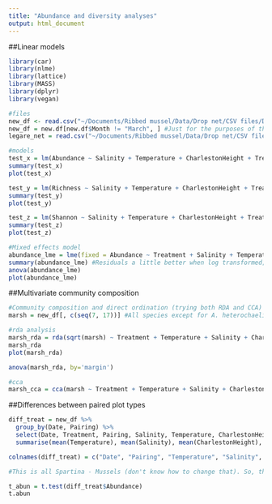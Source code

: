 ```yaml
---
title: "Abundance and diversity analyses"
output: html_document
---
```

##Linear models
```r
library(car)
library(nlme)
library(lattice)
library(MASS)
library(dplyr)
library(vegan)

#files
new_df <- read.csv("~/Documents/Ribbed mussel/Data/Drop net/CSV files/Diversity_abundance.csv")
new_df = new.df[new.df$Month != "March", ] #Just for the purposes of this analysis!
legare_net = read.csv("~/Documents/Ribbed mussel/Data/Drop net/CSV files/Legare.csv")

#models
test_x = lm(Abundance ~ Salinity + Temperature + CharlestonHeight + Treatment + as.numeric(Date) + Pairing, data = new_df) 
summary(test_x)
plot(test_x)

test_y = lm(Richness ~ Salinity + Temperature + CharlestonHeight + Treatment + as.numeric(Date) + Pairing, data = new_df) 
summary(test_y)
plot(test_y)

test_z = lm(Shannon ~ Salinity + Temperature + CharlestonHeight + Treatment + as.numeric(Date) + Pairing, data = new_df) 
summary(test_z)
plot(test_z)

#Mixed effects model
abundance_lme = lme(fixed = Abundance ~ Treatment + Salinity + Temperature + CharlestonHeight, random = ~1 | Date/Pairing, data = new_df)
summary(abundance_lme) #Residuals a little better when log transformed; salinity becomes less "important" when this happens
anova(abundance_lme)
plot(abundance_lme)

```

##Multivariate community composition
```r
#Community composition and direct ordination (trying both RDA and CCA)
marsh = new_df[, c(seq(7, 17))] #All species except for A. heterochaelis

#rda analysis
marsh_rda = rda(sqrt(marsh) ~ Treatment + Temperature + Salinity + CharlestonHeight, data=new_df) #square root transformation makes treatment significant
marsh_rda
plot(marsh_rda)

anova(marsh_rda, by='margin')

#cca
marsh_cca = cca(marsh ~ Treatment + Temperature + Salinity + CharlestonHeight, data=new_df) #All rows have to be greater than zero
```

##Differences between paired plot types
```r
diff_treat = new_df %>%
  group_by(Date, Pairing) %>%
  select(Date, Treatment, Pairing, Salinity, Temperature, CharlestonHeight, dO2, Abundance, Shannon, Simpson, InverseS, Richness, PalaemonetesPugio, FundulusHeteroclitus, CallinectesSapidus, LitopenaeusSetiferus, BairdiellaChrysoura, FundulusLuciae, PalaemonetesVulgaris, EvorthodusLyricus, GobiosomaBosc, CyprinodonVariegatus, LeiostomusXanthurus, AlpheusHeterochaelis) %>%
  summarise(mean(Temperature), mean(Salinity), mean(CharlestonHeight), mean(dO2), diff(Abundance), diff(Shannon), diff(Simpson), diff(InverseS), diff(Richness), diff(PalaemonetesPugio), diff(FundulusHeteroclitus), diff(CallinectesSapidus), diff(LitopenaeusSetiferus), diff(BairdiellaChrysoura), diff(FundulusLuciae), diff(PalaemonetesVulgaris), diff(EvorthodusLyricus), diff(GobiosomaBosc), diff(CyprinodonVariegatus), diff(LeiostomusXanthurus), diff(AlpheusHeterochaelis)) #Note: "Mean" for temp, sal, tidal height, and dO2 is okay to use since on a given day/pairing, the mean is equal to both the values that contribute to it (see new.df)

colnames(diff_treat) = c("Date", "Pairing", "Temperature", "Salinity", "CharlestonHeight", "dO2", "Abundance", "Shannon", "Simpson", "InverseS", "Richness", "PalaemonetesPugio", "FundulusHeteroclitus", "CallinectesSapidus", "LitopenaeusSetiferus", "BairdiellaChrysoura", "FundulusLuciae", "PalaemonetesVulgaris", "EvorthodusLyricus", "GobiosomaBosc", "CyprinodonVariegatus", "LeiostomusXanthurus", "AlpheusHeterochaelis")

#This is all Spartina - Mussels (don't know how to change that). So, the more negative it is, the more there are around mussel patches.

t_abun = t.test(diff_treat$Abundance)
t.abun

```

